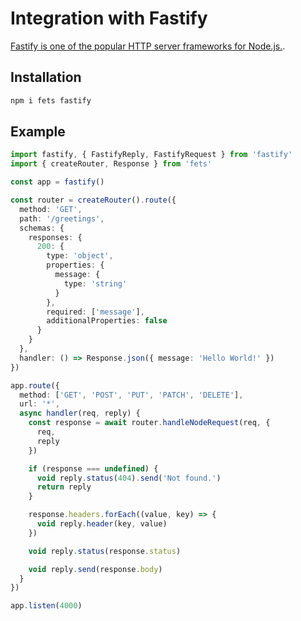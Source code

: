# Integration with Fastify

[Fastify is one of the popular HTTP server frameworks for Node.js.](https://www.fastify.io/).

## Installation

```sh npm2yarn
npm i fets fastify
```

## Example

```ts
import fastify, { FastifyReply, FastifyRequest } from 'fastify'
import { createRouter, Response } from 'fets'

const app = fastify()

const router = createRouter().route({
  method: 'GET',
  path: '/greetings',
  schemas: {
    responses: {
      200: {
        type: 'object',
        properties: {
          message: {
            type: 'string'
          }
        },
        required: ['message'],
        additionalProperties: false
      }
    }
  },
  handler: () => Response.json({ message: 'Hello World!' })
})

app.route({
  method: ['GET', 'POST', 'PUT', 'PATCH', 'DELETE'],
  url: '*',
  async handler(req, reply) {
    const response = await router.handleNodeRequest(req, {
      req,
      reply
    })

    if (response === undefined) {
      void reply.status(404).send('Not found.')
      return reply
    }

    response.headers.forEach((value, key) => {
      void reply.header(key, value)
    })

    void reply.status(response.status)

    void reply.send(response.body)
  }
})

app.listen(4000)
```
